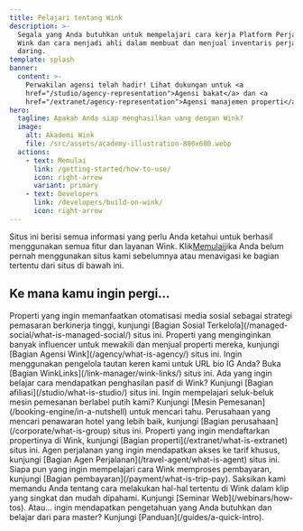 ```yaml
---
title: Pelajari tentang Wink
description: >-
  Segala yang Anda butuhkan untuk mempelajari cara kerja Platform Perjalanan
  Wink dan cara menjadi ahli dalam membuat dan menjual inventaris perjalanan
  daring.
template: splash
banner:
  content: >-
    Perwakilan agensi telah hadir! Lihat dukungan untuk <a
    href="/studio/agency-representation">Agensi bakat</a> dan <a
    href="/extranet/agency-representation">Agensi manajemen properti</a>.
hero:
  tagline: Apakah Anda siap menghasilkan uang dengan Wink?
  image:
    alt: Akademi Wink
    file: /src/assets/academy-illustration-800x600.webp
  actions:
    - text: Memulai
      link: /getting-started/how-to-use/
      icon: right-arrow
      variant: primary
    - text: Developers
      link: /developers/build-on-wink/
      icon: right-arrow
---
```


Situs ini berisi semua informasi yang perlu Anda ketahui untuk berhasil menggunakan semua fitur dan layanan Wink. Klik[Memulai](/getting-started/how-to-use)jika Anda belum pernah menggunakan situs kami sebelumnya atau menavigasi ke bagian tertentu dari situs di bawah ini.

## Ke mana kamu ingin pergi...

<CardGrid stagger>
  <Card title="Sosial Terkelola" icon="seti:info">
    Properti yang ingin memanfaatkan otomatisasi media sosial sebagai strategi pemasaran berkinerja tinggi, kunjungi [Bagian Sosial Terkelola](/managed-social/what-is-managed-social/) situs ini.
  </Card>

  <Card title="Agensi Wink" icon="seti:info">
    Properti yang menginginkan banyak influencer untuk mewakili dan menjual properti mereka, kunjungi [Bagian Agensi Wink](/agency/what-is-agency/) situs ini.
  </Card>

  <Card title="Tautan Wink" icon="seti:info">
    Ingin menggunakan pengelola tautan keren kami untuk URL bio IG Anda? Buka [Bagian WinkLinks](/link-manager/wink-links/) situs ini.
  </Card>

  <Card title="Afiliasi" icon="seti:info">
    Ada yang ingin belajar cara mendapatkan penghasilan pasif di Wink? Kunjungi [Bagian afiliasi](/studio/what-is-studio/) situs ini.
  </Card>

  <Card title="Mesin Pemesanan" icon="seti:info">
    Ingin mempelajari seluk-beluk mesin pemesanan berlabel putih kami? Kunjungi [Mesin Pemesanan](/booking-engine/in-a-nutshell) untuk mencari tahu.
  </Card>

  <Card title="Perusahaan" icon="seti:info">
    Perusahaan yang mencari penawaran hotel yang lebih baik, kunjungi [Bagian perusahaan](/corporate/what-is-group) situs ini.
  </Card>

  <Card title="Properti" icon="seti:info">
    Properti yang ingin mendaftarkan propertinya di Wink, kunjungi [Bagian properti](/extranet/what-is-extranet) situs ini.
  </Card>

  <Card title="Agen Perjalanan" icon="seti:info">
    Agen perjalanan yang ingin mendapatkan akses ke tarif khusus, kunjungi [Bagian Agen Perjalanan](/travel-agent/what-is-agent) situs ini.
  </Card>

  <Card title="Pembayaran" icon="seti:info">
    Siapa pun yang ingin mempelajari cara Wink memproses pembayaran, kunjungi [Bagian pembayaran](/payment/what-is-trip-pay).
  </Card>

  <Card title="Seminar Web" icon="seti:info">
    Saksikan kami memandu Anda tentang cara melakukan hal-hal tertentu di Wink dalam klip yang singkat dan mudah dipahami. Kunjungi [Seminar Web](/webinars/how-tos).
  </Card>

  <Card title="Panduan" icon="seti:info">
    Atau... ingin mendapatkan pengetahuan yang Anda butuhkan dan belajar dari para master? Kunjungi [Panduan](/guides/a-quick-intro).
  </Card>
</CardGrid>

